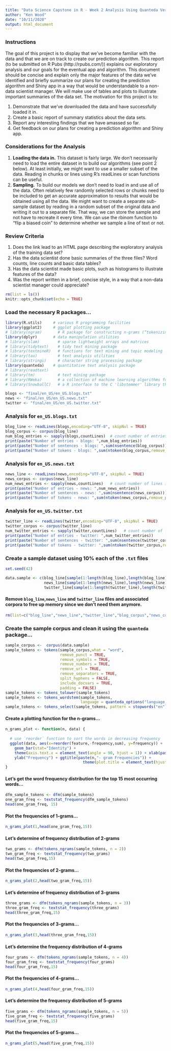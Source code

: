```yaml
---
title: "Data Science Capstone in R - Week 2 Analysis Using Quanteda Version"
author: "Ken Wood"
date: "10/11/2020"
output: html_document
---
```


### Instructions
The goal of this project is to display that we've become familiar with the data and that we are on track to create our prediction algorithm. This report (to be submitted on R Pubs (http://rpubs.com/)) explains our exploratory analysis and our goals for the eventual app and algorithm. This document should be concise and explain only the major features of the data we've identified and briefly summarize our plans for creating the prediction algorithm and Shiny app in a way that would be understandable to a non-data scientist manager. We will make use of tables and plots to illustrate important summaries of the data set. The motivation for this project is to: 

1. Demonstrate that we've downloaded the data and have successfully loaded it in.
2. Create a basic report of summary statistics about the data sets.
3. Report any interesting findings that we have amassed so far.
4. Get feedback on our plans for creating a prediction algorithm and Shiny app.

### Considerations for the Analysis

1. **Loading the data in.** This dataset is fairly large. We don't necessarily need to load the entire dataset in to build our algorithms (see point 2 below). At least initially, we might want to use a smaller subset of the data. Reading in chunks or lines using R's readLines or scan functions can be useful. 
2. **Sampling.** To build our models we don't need to load in and use all of the data. Often relatively few randomly selected rows or chunks need to be included to get an accurate approximation to results that would be obtained using all the data. We might want to create a separate sub-sample dataset by reading in a random subset of the original data and writing it out to a separate file. That way, we can store the sample and not have to recreate it every time. We can use the rbinom function to "flip a biased coin" to determine whether we sample a line of text or not.

### Review Criteria

1. Does the link lead to an HTML page describing the exploratory analysis of the training data set?
2. Has the data scientist done basic summaries of the three files? Word counts, line counts and basic data tables?
3. Has the data scientist made basic plots, such as histograms to illustrate features of the data?
4. Was the report written in a brief, concise style, in a way that a non-data scientist manager could appreciate?

```r
rm(list = ls())
knitr::opts_chunk$set(echo = TRUE)
```

### Load the necessary R packages...
```r
library(R.utils)     # various R programming facilities
library(ggplot2)     # ggplot plotting package
# library(ngram)       # R package for constructing n-grams (“tokenizing”), as well as                           generating new text based on the n-gram structure of a given                             text input (“babbling”)
library(dplyr)       # data manipulation utilities
# library(slam)        # sparse lightweight arrays and matrices
# library(tidytext)    # tidy text mining package
# library(textmineR)   # functions for text mining and topic modeling
# library(tau)         # text analysis utilities
# library(stringi)     # character string processing package
library(quanteda)    # quantitative text analysis package
# library(readtext)
# library(tm)          # text mining package
# library(RWeka)       # a collection of machine learning algorithms for data mining tasks written in Java
# library(SnowballC)   # a R interface to the C 'libstemmer' library that implements Porter's word stemming algorithm for collapsing words to a common root to aid comparison of vocabulary.
```


```r
blogs <- "final/en_US/en_US.blogs.txt"
news <- "final/en_US/en_US.news.txt"
twitter <- "final/en_US/en_US.twitter.txt"
```

### Analysis for `en_US.blogs.txt`

```r
blog_line <- readLines(blogs,encoding="UTF-8", skipNul = TRUE)
blog_corpus <- corpus(blog_line)
num_blog_entries <- sapply(blogs,countLines)  # count number of entries in file
print(paste("Number of entries - blogs: ",num_blog_entries))
print(paste("Number of sentences - blogs: ",sum(nsentence(blog_corpus))))
print(paste("Number of tokens - blogs: ",sum(ntoken(blog_corpus,remove_punct=TRUE))))
```

### Analysis for `en_US.news.txt`

```r
news_line <- readLines(news,encoding="UTF-8", skipNul = TRUE)
news_corpus <- corpus(news_line)
num_news_entries <- sapply(news,countLines)   # count number of lines in file
print(paste("Number of entries - news: ",num_news_entries))
print(paste("Number of sentences - news: ",sum(nsentence(news_corpus))))
print(paste("Number of tokens - news: ",sum(ntoken(news_corpus,remove_punct=TRUE))))
```

### Analysis for `en_US.twitter.txt`

```r
twitter_line <- readLines(twitter,encoding="UTF-8", skipNul = TRUE)
twitter_corpus <- corpus(twitter_line)
num_twitter_entries <- sapply(twitter,countLines)   # count number of lines in file
print(paste("Number of entries - twitter: ",num_twitter_entries))
print(paste("Number of sentences - twitter: ",sum(nsentence(twitter_corpus))))
print(paste("Number of tokens - twitter: ",sum(ntoken(twitter_corpus,remove_punct=TRUE))))
```

### Create a sample dataset using 10% each of the `.txt` files

```r
set.seed(42)

data.sample <- c(blog_line[sample(1:length(blog_line),length(blog_line)*0.1)],
                 news_line[sample(1:length(news_line),length(news_line)*0.1)],
                 twitter_line[sample(1:length(twitter_line),length(twitter_line)*0.1)] )
```

#### Remove `blog_line`,`news_line` and `twitter_line` files and associated corpora to free up memory since we don't need them anymore.

```r
rm(list=c("blog_line","news_line","twitter_line","blog_corpus","news_corpus","twitter_corpus"))
```

### Create the sample corpus and clean it using the `quanteda` package...
```r
sample_corpus <-  corpus(data.sample)
sample_tokens <- tokens(sample_corpus,what = "word",
                        remove_punct = TRUE,
                        remove_symbols = TRUE,
                        remove_numbers = TRUE,
                        remove_url = TRUE,
                        remove_separators = TRUE,
                        split_hyphens = FALSE,
                        include_docvars = TRUE,
                        padding = FALSE)
sample_tokens <- tokens_tolower(sample_tokens)
sample_tokens <- tokens_wordstem(sample_tokens, 
                                 language = quanteda_options("language_stemmer"))
sample_tokens <- tokens_select(sample_tokens, pattern = stopwords("en"), selection = "remove")
```

#### Create a plotting function for the n-grams...

```r
n_grams_plot <- function(n, data) {
  
  # use `reorder` function to sort the words in decreasing frequency
  ggplot(data, aes(x=reorder(feature,-frequency,sum), y=frequency)) + 
    geom_bar(stat="Identity") + 
    theme(axis.text.x = element_text(angle = 90, hjust = 1)) + xlab(paste(n,"- grams")) + 
    ylab("Frequency") + ggtitle(paste(n,"- gram Frequencies")) + 
                                  theme(plot.title = element_text(hjust = 0.5))
}
```

#### Let's get the word frequency distribution for the top 15 most occurring words...

```r
dfm_sample_tokens <- dfm(sample_tokens)
one_gram_freq <- textstat_frequency(dfm_sample_tokens)
head(one_gram_freq, 15)
```

#### Plot the frequencies of 1-grams...

```r
n_grams_plot(1,head(one_gram_freq,15))
```


#### Let's determine of frequency distribution of 2-grams

```r
two_grams <- dfm(tokens_ngrams(sample_tokens, n = 2))
two_gram_freq <- textstat_frequency(two_grams)
head(two_gram_freq,15)
```

#### Plot the frequencies of 2-grams...

```r
n_grams_plot(2,head(two_gram_freq,15))
```

#### Let's determine of frequency distribution of 3-grams

```r
three_grams <- dfm(tokens_ngrams(sample_tokens, n = 3))
three_gram_freq <- textstat_frequency(three_grams)
head(three_gram_freq,15)
```

#### Plot the frequencies of 3-grams...

```r
n_grams_plot(3,head(three_gram_freq,15))
```


#### Let's determine the frequency distribution of 4-grams

```r
four_grams <- dfm(tokens_ngrams(sample_tokens, n = 4))
four_gram_freq <- textstat_frequency(four_grams)
head(four_gram_freq,15)
```

#### Plot the frequencies of 4-grams...

```r
n_grams_plot(4,head(four_gram_freq,15))
```

#### Let's determine the frequency distribution of 5-grams

```r
five_grams <- dfm(tokens_ngrams(sample_tokens, n = 5))
five_gram_freq <- textstat_frequency(five_grams)
head(five_gram_freq,15)
```

#### Plot the frequencies of 5-grams...

```r
n_grams_plot(5,head(five_gram_freq,15))
```